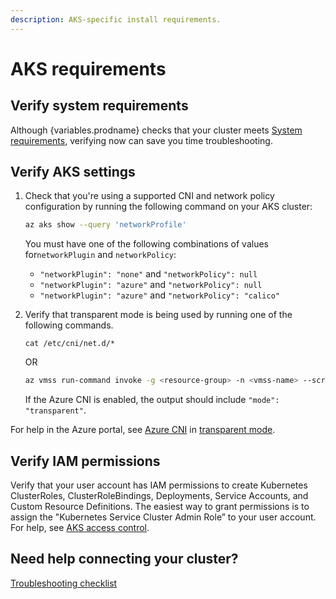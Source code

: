 ```yaml
---
description: AKS-specific install requirements.
---
```



# AKS requirements

## Verify system requirements

Although {variables.prodname} checks that your cluster meets [System requirements](system-requirements.mdx), verifying now can save you time troubleshooting.

## Verify AKS settings

1. Check that you're using a supported CNI and network policy configuration by running the following command on your AKS cluster:

   ```bash
   az aks show --query 'networkProfile'
   ```

   You must have one of the following combinations of values for`networkPlugin` and `networkPolicy`:

   - `"networkPlugin": "none"` and `"networkPolicy": null`
   - `"networkPlugin": "azure"` and `"networkPolicy": null`
   - `"networkPlugin": "azure"` and `"networkPolicy": "calico"`

1. Verify that transparent mode is being used by running one of the following commands.

   `cat /etc/cni/net.d/*`

   OR

   ```bash
   az vmss run-command invoke -g <resource-group> -n <vmss-name> --scripts "cat /etc/cni/net.d/*" --command-id RunShellScript --instance-id 0 --query 'value[0].message'
   ```

   If the Azure CNI is enabled, the output should include `"mode": "transparent"`.

For help in the Azure portal, see [Azure CNI](https://docs.microsoft.com/en-us/azure/aks/configure-azure-cni) in [transparent mode](https://docs.microsoft.com/en-us/azure/aks/faq#what-is-azure-cni-transparent-mode-vs-bridge-mode).

## Verify IAM permissions

Verify that your user account has IAM permissions to create Kubernetes ClusterRoles, ClusterRoleBindings, Deployments, Service Accounts, and Custom Resource Definitions. The easiest way to grant permissions is to assign the "Kubernetes Service Cluster Admin Role” to your user account. For help, see [AKS access control](https://docs.microsoft.com/en-us/azure/aks/control-kubeconfig-access).

## Need help connecting your cluster?

[Troubleshooting checklist](../checklist.mdx)
